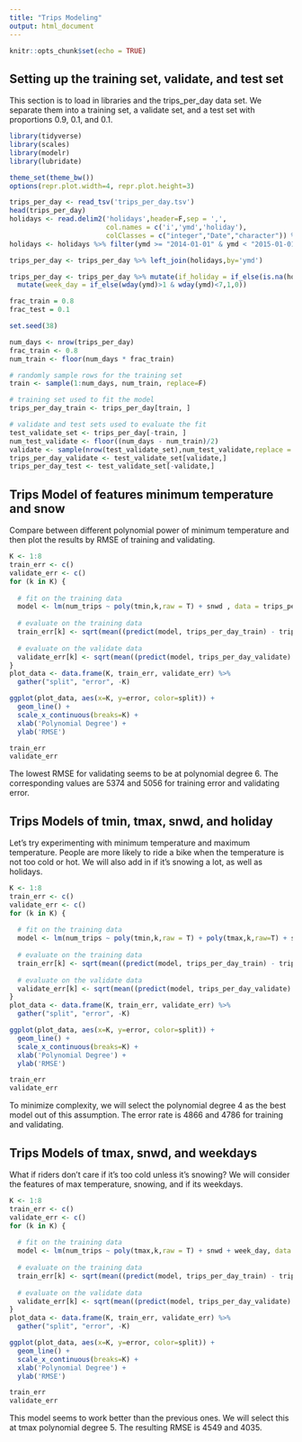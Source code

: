 ---
title: "Trips Modeling"
output: html_document
---

```{r setup, include=FALSE}
knitr::opts_chunk$set(echo = TRUE)
```

## Setting up the training set, validate, and test set
This section is to load in libraries and the trips_per_day data set. We separate them into a training set, a validate set, and a test set with proportions 0.9, 0.1, and 0.1.

```{r clean data}

library(tidyverse)
library(scales)
library(modelr)
library(lubridate)

theme_set(theme_bw())
options(repr.plot.width=4, repr.plot.height=3)

trips_per_day <- read_tsv('trips_per_day.tsv')
head(trips_per_day)
holidays <- read.delim2('holidays',header=F,sep = ',',
                        col.names = c('i','ymd','holiday'),
                        colClasses = c("integer","Date","character")) %>% select(ymd,holiday)
holidays <- holidays %>% filter(ymd >= "2014-01-01" & ymd < "2015-01-01")

trips_per_day <- trips_per_day %>% left_join(holidays,by='ymd')

trips_per_day <- trips_per_day %>% mutate(if_holiday = if_else(is.na(holiday),0,1)) %>%
  mutate(week_day = if_else(wday(ymd)>1 & wday(ymd)<7,1,0))

frac_train = 0.8
frac_test = 0.1

set.seed(38)

num_days <- nrow(trips_per_day)
frac_train <- 0.8
num_train <- floor(num_days * frac_train)

# randomly sample rows for the training set 
train <- sample(1:num_days, num_train, replace=F)

# training set used to fit the model
trips_per_day_train <- trips_per_day[train, ]

# validate and test sets used to evaluate the fit
test_validate_set <- trips_per_day[-train, ]
num_test_validate <- floor((num_days - num_train)/2)
validate <- sample(nrow(test_validate_set),num_test_validate,replace = F)
trips_per_day_validate <- test_validate_set[validate,]
trips_per_day_test <- test_validate_set[-validate,]


```

## Trips Model of features minimum temperature and snow

Compare between different polynomial power of minimum temperature and then plot the results by RMSE of training and validating.
```{r cars}
K <- 1:8
train_err <- c()
validate_err <- c()
for (k in K) {
  
  # fit on the training data
  model <- lm(num_trips ~ poly(tmin,k,raw = T) + snwd , data = trips_per_day_train)
  
  # evaluate on the training data
  train_err[k] <- sqrt(mean((predict(model, trips_per_day_train) - trips_per_day_train$num_trips)^2))
  
  # evaluate on the validate data
  validate_err[k] <- sqrt(mean((predict(model, trips_per_day_validate) - trips_per_day_validate$num_trips)^2))
}
plot_data <- data.frame(K, train_err, validate_err) %>%
  gather("split", "error", -K)

ggplot(plot_data, aes(x=K, y=error, color=split)) +
  geom_line() +
  scale_x_continuous(breaks=K) +
  xlab('Polynomial Degree') +
  ylab('RMSE')

train_err
validate_err
```

The lowest RMSE for validating seems to be at polynomial degree 6. The corresponding values are 5374 and 5056 for training error and validating error.

## Trips Models of tmin, tmax, snwd, and holiday

Let's try experimenting with minimum temperature and maximum temperature. People are more likely to ride a bike when the temperature is not too cold or hot. We will also add in if it's snowing a lot, as well as holidays.

```{r pressure, echo=FALSE}
K <- 1:8
train_err <- c()
validate_err <- c()
for (k in K) {
  
  # fit on the training data
  model <- lm(num_trips ~ poly(tmin,k,raw = T) + poly(tmax,k,raw=T) + snwd + if_holiday, data = trips_per_day_train)
  
  # evaluate on the training data
  train_err[k] <- sqrt(mean((predict(model, trips_per_day_train) - trips_per_day_train$num_trips)^2))
  
  # evaluate on the validate data
  validate_err[k] <- sqrt(mean((predict(model, trips_per_day_validate) - trips_per_day_validate$num_trips)^2))
}
plot_data <- data.frame(K, train_err, validate_err) %>%
  gather("split", "error", -K)

ggplot(plot_data, aes(x=K, y=error, color=split)) +
  geom_line() +
  scale_x_continuous(breaks=K) +
  xlab('Polynomial Degree') +
  ylab('RMSE')

train_err
validate_err
```

To minimize complexity, we will select the polynomial degree 4 as the best model out of this assumption. The error rate is 4866 and 4786 for training and validating.

## Trips Models of tmax, snwd, and weekdays

What if riders don't care if it's too cold unless it's snowing? We will consider the features of max temperature, snowing, and if its weekdays. 

```{r}
K <- 1:8
train_err <- c()
validate_err <- c()
for (k in K) {
  
  # fit on the training data
  model <- lm(num_trips ~ poly(tmax,k,raw = T) + snwd + week_day, data = trips_per_day_train)
  
  # evaluate on the training data
  train_err[k] <- sqrt(mean((predict(model, trips_per_day_train) - trips_per_day_train$num_trips)^2))
  
  # evaluate on the validate data
  validate_err[k] <- sqrt(mean((predict(model, trips_per_day_validate) - trips_per_day_validate$num_trips)^2))
}
plot_data <- data.frame(K, train_err, validate_err) %>%
  gather("split", "error", -K)

ggplot(plot_data, aes(x=K, y=error, color=split)) +
  geom_line() +
  scale_x_continuous(breaks=K) +
  xlab('Polynomial Degree') +
  ylab('RMSE')

train_err
validate_err
```
This model seems to work better than the previous ones. We will select this at tmax polynomial degree 5. The resulting RMSE is 4549 and 4035.


